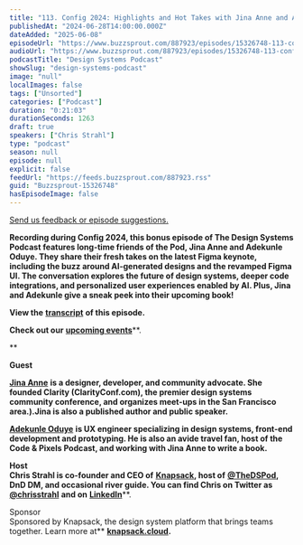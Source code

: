 ```yaml
---
title: "113. Config 2024: Highlights and Hot Takes with Jina Anne and Adekunle Oduye"
publishedAt: "2024-06-28T14:00:00.000Z"
dateAdded: "2025-06-08"
episodeUrl: "https://www.buzzsprout.com/887923/episodes/15326748-113-config-2024-highlights-and-hot-takes-with-jina-anne-and-adekunle-oduye.mp3"
audioUrl: "https://www.buzzsprout.com/887923/episodes/15326748-113-config-2024-highlights-and-hot-takes-with-jina-anne-and-adekunle-oduye.mp3"
podcastTitle: "Design Systems Podcast"
showSlug: "design-systems-podcast"
image: "null"
localImages: false
tags: ["Unsorted"]
categories: ["Podcast"]
duration: "0:21:03"
durationSeconds: 1263
draft: true
speakers: ["Chris Strahl"]
type: "podcast"
season: null
episode: null
explicit: false
feedUrl: "https://feeds.buzzsprout.com/887923.rss"
guid: "Buzzsprout-15326748"
hasEpisodeImage: false
---
```

[Send us feedback or episode suggestions.](https://www.buzzsprout.com/twilio/text_messages/887923/open_sms)

**Recording during Config 2024, this bonus episode of The Design Systems Podcast features long-time friends of the Pod, Jina Anne and Adekunle Oduye. They share their fresh takes on the latest Figma keynote, including the buzz around AI-generated designs and the revamped Figma UI. The conversation explores the future of design systems, deeper code integrations, and personalized user experiences enabled by AI. Plus, Jina and Adekunle give a sneak peek into their upcoming book!** 

**View the** [**transcript**](https://docs.google.com/document/d/1tK-WZ-VZwvWUOhsUXy7NN-3DcXclooz8BUxT8jFq3fY/edit?usp=sharing) **of this episode.**

**Check out our** [**upcoming events**](https://www.knapsack.cloud/events)**.  
  
**  

**Guest**

[**Jina Anne**](https://www.linkedin.com/in/sushiandrobots/) **is a designer, developer, and community advocate. She founded Clarity (ClarityConf.com), the premier design systems community conference, and organizes meet-ups in the San Francisco area.).Jina is also a published author and public speaker.** 

[**Adekunle Oduye**](https://www.linkedin.com/in/adekunleoduye/) **is UX engineer specializing in design systems, front-end development and prototyping. He is also an avide travel fan, host of the Code & Pixels Podcast, and working with Jina Anne to write a book.** 

**Host  
Chris Strahl is co-founder and CEO of** [**Knapsack**](https://www.knapsack.cloud/)**, host of** [**@TheDSPod**](https://twitter.com/thedspod)**, DnD DM, and occasional river guide. You can find Chris on Twitter as** [**@chrisstrahl**](https://twitter.com/chrisstrahl) **and on** [**LinkedIn**](https://www.linkedin.com/in/chrisstrahl/)**.  
  
Sponsor  
Sponsored by Knapsack, the design system platform that brings teams together. Learn more at** [**knapsack.cloud**](https://www.knapsack.cloud/?utm_source=podcast)**.**
